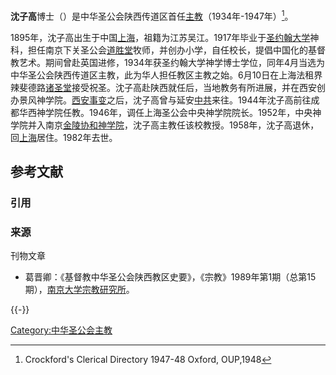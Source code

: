 '''沈子高'''博士（{{bd|1895年|8月|1982年|10月21日}}）是中华圣公会陕西传道区首任[[主教|主教]]（1934年-1947年）<ref>Crockford's Clerical Directory 1947-48 Oxford, OUP,1948</ref>。

1895年，沈子高出生于中国[[上海|上海]]，祖籍为江苏吴江。1917年毕业于[[圣约翰大学_(上海)|圣约翰大学]]神科，担任南京下关圣公会[[道胜堂|道胜堂]]牧师，并创办小学，自任校长，提倡中国化的基督教艺术。期间曾赴英国进修，1934年获圣约翰大学神学博士学位，同年4月当选为中华圣公会陕西传道区主教，此为华人担任教区主教之始。6月10日在上海法租界辣斐德路[[诸圣堂_(上海)|诸圣堂]]接受祝圣。沈子高赴陕西就任后，当地教务有所进展，并在西安创办景风神学院。[[西安事变|西安事变]]之后，沈子高曾与延安[[中共|中共]]来往。1944年沈子高前往成都华西神学院任教。1946年，调任上海圣公会中央神学院院长。1952年，中央神学院并入南京[[金陵协和神学院|金陵协和神学院]]，沈子高主教任该校教授。1958年，沈子高退休，回[[上海|上海]]居住。1982年去世。

== 参考文献 ==
=== 引用 ===
{{Reflist|2}}

=== 来源 ===
; 刊物文章
* 葛晋卿：《基督教中华圣公会陕西教区史要》，《宗教》1989年第1期（总第15期），[[南京大学宗教研究所|南京大学宗教研究所]]。

{{-}}
{{中国圣公会主教}}
{{中国基督教史|ROC}}

{{DEFAULTSORT:Shen, Tzu Kao}}
[[Category:中华圣公会主教|Category:中华圣公会主教]]